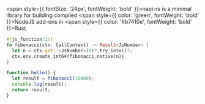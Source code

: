 <span style={{ fontSize: '24px', fontWeight: 'bold' }}>napi-rs</span> is a minimal library for building compiled <span style={{ color: 'green', fontWeight: 'bold' }}>NodeJS</span> add-ons in <span style={{ color: '#b7410e', fontWeight: 'bold' }}>Rust</span>.

```rust title=lib.rs lineNumbers=true
#[js_function(1)]
fn fibonacci(ctx: CallContext) -> Result<JsNumber> {
  let n = ctx.get::<JsNumber>(0)?.try_into()?;
  ctx.env.create_int64(fibonacci_native(n))
}
```

```js title=index.js lineNumbers=true
function hello() {
  let result = fibonacci(10000);
  console.log(result);
  return result;
}
```